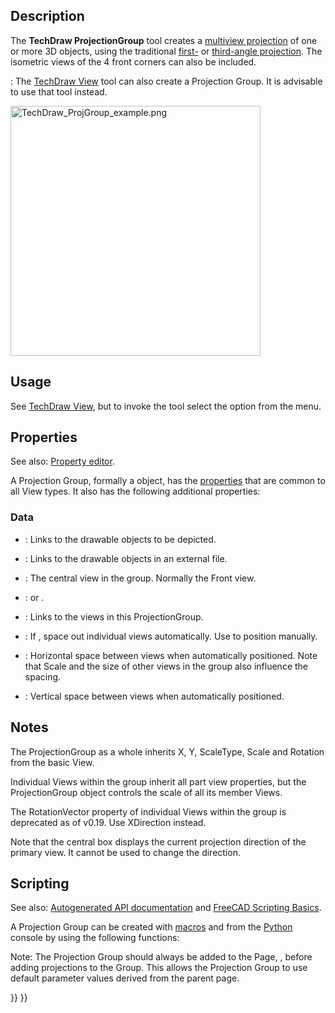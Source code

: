 <languages/>
<translate>

<!--T:21-->
{{Docnav
|[[TechDraw_DetailView|DetailView]]
|[[TechDraw_ClipGroup|ClipGroup]]
|[[TechDraw_Workbench|TechDraw]]
|IconL=TechDraw_DetailView.svg
|IconR=TechDraw_ClipGroup.svg
|IconC=Workbench_TechDraw.svg
}}

<!--T:1-->
{{GuiCommand
|Name=TechDraw ProjectionGroup
|MenuLocation=TechDraw → TechDraw Views → Insert Projection Group
|Workbenches=[[TechDraw_Workbench|TechDraw]]
|SeeAlso=[[TechDraw_View|TechDraw View]]
}}

==Description== <!--T:2-->

<!--T:10-->
The '''TechDraw ProjectionGroup''' tool creates a [https://en.wikipedia.org/wiki/Multiview_projection multiview projection] of one or more 3D objects, using the traditional [https://en.wikipedia.org/wiki/Multiview_orthographic_projection#First-angle_projection first-] or [https://en.wikipedia.org/wiki/Multiview_orthographic_projection#Third-angle_projection third-angle projection]. The isometric views of the 4 front corners can also be included.

<!--T:39-->
{{Version|1.0}}: The [[TechDraw_View|TechDraw View]] tool can also create a Projection Group. It is advisable to use that tool instead.

</translate>
[[Image:TechDraw_ProjGroup_example.png|400px]]
<translate>
<!--T:12-->
{{Caption|Three orthogonal views and one isometric view of a solid object}}

==Usage== <!--T:3-->

<!--T:40-->
See [[TechDraw_View#Usage_Projection_Group_Item_and_Projection_Group|TechDraw View]], but to invoke the tool select the {{MenuCommand|TechDraw → TechDraw Views → [[Image:TechDraw_ProjectionGroup.svg|16px]] Insert Projection Group}} option from the menu.

==Properties== <!--T:5-->

<!--T:41-->
See also: [[Property_editor|Property editor]].

<!--T:42-->
A Projection Group, formally a {{Incode|TechDraw::DrawProjGroup}} object, has the [[TechDraw_View#Properties_Part_View|properties]] that are common to all View types. It also has the following additional properties:

=== Data === <!--T:26-->

<!--T:27-->
{{TitleProperty|Base}}

<!--T:28-->
* {{PropertyData|Source|LinkList}}: Links to the drawable objects to be depicted.
* {{PropertyData|XSource|XLinkList}}: Links to the drawable objects in an external file.
* {{PropertyData|Anchor|Link}}: The central view in the group. Normally the Front view.
* {{PropertyData|ProjectionType|Enumeration}}: {{Value|First Angle}} or {{Value|Third Angle}}.

<!--T:30-->
{{TitleProperty|Collection}}

<!--T:31-->
* {{PropertyData|Views|LinkList}}: Links to the views in this ProjectionGroup.

<!--T:32-->
{{TitleProperty|Distribute}}

<!--T:33-->
* {{PropertyData|Auto Distribute|Bool}}: If {{TRUE}}, space out individual views automatically. Use {{FALSE}} to position manually.
* {{PropertyData|spacing X|Length}}: Horizontal space between views when automatically positioned. Note that Scale and the size of other views in the group also influence the spacing. 
* {{PropertyData|spacing Y|Length}}: Vertical space between views when automatically positioned.

== Notes == <!--T:37-->

<!--T:9-->
The ProjectionGroup as a whole inherits X, Y, ScaleType, Scale and Rotation from the basic View.

<!--T:15-->
Individual Views within the group inherit all part view properties, but the ProjectionGroup object controls the scale of all its member Views.

<!--T:25-->
The RotationVector property of individual Views within the group is deprecated as of v0.19.  Use XDirection instead.

<!--T:20-->
Note that the central box displays the current projection direction of the primary view.  It cannot be used to change the direction.

==Scripting== <!--T:6-->

<!--T:16-->
See also: [https://freecad.github.io/SourceDoc/ Autogenerated API documentation] and [[FreeCAD_Scripting_Basics|FreeCAD Scripting Basics]].

<!--T:38-->
A Projection Group can be created with [[Macros|macros]] and from the [[Python|Python]] console by using the following functions:

</translate>
{{Code|code=
import FreeCAD as App

doc = App.ActiveDocument
cyl = doc.addObject("Part::Cylinder", "Cylinder")
doc.recompute()

page = doc.addObject("TechDraw::DrawPage", "Page")
template = doc.addObject("TechDraw::DrawSVGTemplate", "Template")
template.Template = App.getResourceDir() + "Mod/TechDraw/Templates/A4_LandscapeTD.svg"
page.Template = template

# Toggle the visibility of the page to ensure its width and height are updated (hack):
page.Visibility = False
page.Visibility = True

group = doc.addObject("TechDraw::DrawProjGroup", "ProjGroup")
page.addView(group)
group.Source = [cyl]
group.ProjectionType = "Third Angle"

front_view = group.addProjection("Front") # First projection will become the Anchor.
group.Anchor.Direction = (0, 1, 0)
group.Anchor.RotationVector = (1, 0, 0)

left_view = group.addProjection("Left")
top_view = group.addProjection("Top")

group.X = page.PageWidth / 2
group.Y = page.PageHeight / 2

doc.recompute()
}}
<translate>

<!--T:23-->
Note: The Projection Group should always be added to the Page, {{Incode|page.addView(group)}}, before adding projections to the Group. This allows the Projection Group to use default parameter values derived from the parent page.


<!--T:22-->
{{Docnav
|[[TechDraw_DetailView|DetailView]]
|[[TechDraw_ClipGroup|ClipGroup]]
|[[TechDraw_Workbench|TechDraw]]
|IconL=TechDraw_DetailView.svg
|IconR=TechDraw_ClipGroup.svg
|IconC=Workbench_TechDraw.svg
}}

</translate>
{{TechDraw_Tools_navi{{#translation:}}}}
{{Userdocnavi{{#translation:}}}}